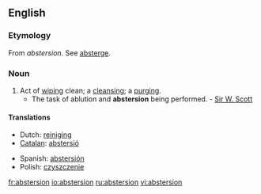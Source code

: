 ==English==

===Etymology===
From {{etyl|fr}} ''abstersion''. See [[absterge]].

===Noun===
{{en-noun}}

# Act of [[wiping]] clean; a [[cleansing]]; a [[purging]].
#* The task of ablution and '''abstersion''' being performed. - [[w:Sir W. Scott|Sir W. Scott]]

====Translations====
{{trans-top|the act of cleaning}}
*Dutch: [[reiniging]] {{f}}
*[[Catalan]]: [[abstersió]] {{f}}
{{trans-mid}}
*Spanish: [[abstersión]] {{f}}
*Polish: [[czyszczenie]]
{{trans-bottom}}

[[fr:abstersion]]
[[io:abstersion]]
[[ru:abstersion]]
[[vi:abstersion]]